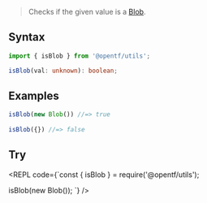 
> Checks if the given value is a [Blob](https://developer.mozilla.org/en-US/docs/Web/API/Blob).

## Syntax

```ts
import { isBlob } from '@opentf/utils';

isBlob(val: unknown): boolean;
```

## Examples

```ts
isBlob(new Blob()) //=> true
 
isBlob({}) //=> false
```

## Try

<REPL code={`const { isBlob } = require('@opentf/utils');

isBlob(new Blob());
`} />